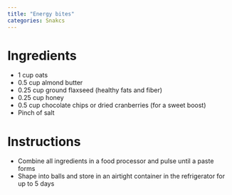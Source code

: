 ```yaml
---
title: "Energy bites"
categories: Snakcs
---
```


# Ingredients
- 1 cup oats
- 0.5 cup almond butter
- 0.25 cup ground flaxseed (healthy fats and fiber)
- 0.25 cup honey
- 0.5 cup chocolate chips or dried cranberries (for a sweet boost)
- Pinch of salt

# Instructions
- Combine all ingredients in a food processor and pulse until a paste forms
- Shape into balls and store in an airtight container in the refrigerator for up to 5 days
